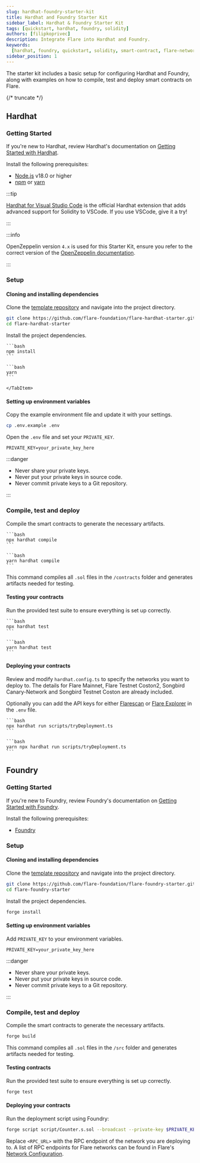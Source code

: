```yaml
---
slug: hardhat-foundry-starter-kit
title: Hardhat and Foundry Starter Kit
sidebar_label: Hardhat & Foundry Starter Kit
tags: [quickstart, hardhat, foundry, solidity]
authors: [filipkoprivec]
description: Integrate Flare into Hardhat and Foundry.
keywords:
  [hardhat, foundry, quickstart, solidity, smart-contract, flare-network]
sidebar_position: 1
---
```



The starter kit includes a basic setup for configuring Hardhat and Foundry, along with examples on how to compile, test and deploy smart contracts on Flare.

{/* truncate */}

## Hardhat

### Getting Started

If you're new to Hardhat, review Hardhat's documentation on [Getting Started with Hardhat](https://hardhat.org/hardhat-runner/docs/getting-started#overview).

Install the following prerequisites:

- [Node.js](https://nodejs.org/en) v18.0 or higher
- [npm](https://nodejs.org/en/learn/getting-started/an-introduction-to-the-npm-package-manager) or [yarn](https://yarnpkg.com)

:::tip

[Hardhat for Visual Studio Code](https://hardhat.org/hardhat-vscode) is the official Hardhat extension that adds advanced support for Solidity to VSCode. If you use VSCode, give it a try!

:::

:::info

OpenZeppelin version `4.x` is used for this Starter Kit, ensure you refer to the correct version of the [OpenZeppelin documentation](https://docs.openzeppelin.com/contracts/4.x/).

:::

### Setup

#### Cloning and installing dependencies

Clone the [template repository](https://github.com/flare-foundation/flare-hardhat-starter) and navigate into the project directory.

```bash
git clone https://github.com/flare-foundation/flare-hardhat-starter.git
cd flare-hardhat-starter
```

Install the project dependencies.

<Tabs groupId="jsmanager">
  <TabItem value="npm" label="npm" default>

    ```bash
    npm install
    ```

  </TabItem>
  <TabItem value="yarn" label="yarn">

    ```bash
    yarn
    ```

    </TabItem>

</Tabs>

#### Setting up environment variables

Copy the example environment file and update it with your settings.

```bash
cp .env.example .env
```

Open the `.env` file and set your `PRIVATE_KEY`.

```text
PRIVATE_KEY=your_private_key_here
```

:::danger

- Never share your private keys.
- Never put your private keys in source code.
- Never commit private keys to a Git repository.

:::

### Compile, test and deploy

Compile the smart contracts to generate the necessary artifacts.

<Tabs groupId="jsmanager">
  <TabItem value="npm" label="npm" default>

    ```bash
    npx hardhat compile
    ```

  </TabItem>
  <TabItem value="yarn" label="yarn">

    ```bash
    yarn hardhat compile
    ```

  </TabItem>
</Tabs>

This command compiles all `.sol` files in the `/contracts` folder and generates artifacts needed for testing.

#### Testing your contracts

Run the provided test suite to ensure everything is set up correctly.

<Tabs groupId="jsmanager">
  <TabItem value="npm" label="npm" default>

    ```bash
    npx hardhat test
    ```

  </TabItem>
  <TabItem value="yarn" label="yarn">

    ```bash
    yarn hardhat test
    ```

  </TabItem>
</Tabs>

#### Deploying your contracts

Review and modify `hardhat.config.ts` to specify the networks you want to deploy to. The details for Flare Mainnet, Flare Testnet Coston2, Songbird Canary-Network and Songbird Testnet Coston are already included.

Optionally you can add the API keys for either [Flarescan](https://flarescan.com) or [Flare Explorer](https://flarescan.com) in the `.env` file.

<Tabs groupId="jsmanager">
  <TabItem value="npm" label="npm" default>

    ```bash
    npx hardhat run scripts/tryDeployment.ts
    ```

  </TabItem>
  <TabItem value="yarn" label="yarn">
  
    ```bash
    yarn npx hardhat run scripts/tryDeployment.ts
    ```

  </TabItem>
</Tabs>

## Foundry

### Getting Started

If you're new to Foundry, review Foundry's documentation on [Getting Started with Foundry](https://book.getfoundry.sh).

Install the following prerequisites:

- [Foundry](https://book.getfoundry.sh/getting-started/installation.html)

### Setup

#### Cloning and installing dependencies

Clone the [template repository](https://github.com/flare-foundation/flare-foundry-starter) and navigate into the project directory.

```bash
git clone https://github.com/flare-foundation/flare-foundry-starter.git
cd flare-foundry-starter
```

Install the project dependencies.

```bash
forge install
```

#### Setting up environment variables

Add `PRIVATE_KEY` to your environment variables.

```text
PRIVATE_KEY=your_private_key_here
```

:::danger

- Never share your private keys.
- Never put your private keys in source code.
- Never commit private keys to a Git repository.

:::

### Compile, test and deploy

Compile the smart contracts to generate the necessary artifacts.

```bash
forge build
```

This command compiles all `.sol` files in the `/src` folder and generates artifacts needed for testing.

#### Testing contracts

Run the provided test suite to ensure everything is set up correctly.

```bash
forge test
```

#### Deploying your contracts

Run the deployment script using Foundry:

```bash
forge script script/Counter.s.sol --broadcast --private-key $PRIVATE_KEY --rpc-url <RPC_URL>
```

Replace `<RPC_URL>` with the RPC endpoint of the network you are deploying to. A list of RPC endpoints for Flare networks can be found in Flare's [Network Configuration](/network/overview#configuration).
